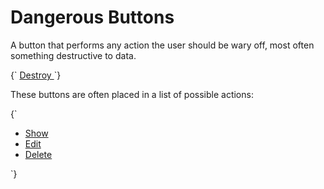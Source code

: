 
<Meta title="Atoms/Button/Danger" />

# Dangerous Buttons

A button that performs any action the user should be wary off, most often something destructive to data.

<Canvas>
  <Story name="Danger">
    {`
      <a href="/" class="a-button a-button--danger">
        Destroy
      </a>
    `}
  </Story>
</Canvas>

These buttons are often placed in a list of possible actions:

<Canvas>
  <Story name="Danger list">
    {`
      <ul class="a-list-reset u-flex">
        <li class="u-margin-s--right">
          <a href="/" class="a-button a-button">
            Show
          </a>
        </li>
        <li class="u-margin-s--right">
          <a href="/" class="a-button a-button">
            Edit
          </a>
        </li>
        <li class="u-margin-s--right">
          <a href="/" class="a-button a-button--danger">
            Delete
          </a>
        </li>
      </ul>
    `}
  </Story>
</Canvas>
